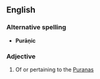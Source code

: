 ==English==

===Alternative spelling===
* '''Purāṇic'''

===Adjective===
{{en-adj}}

# Of or pertaining to the [[Purana]]s